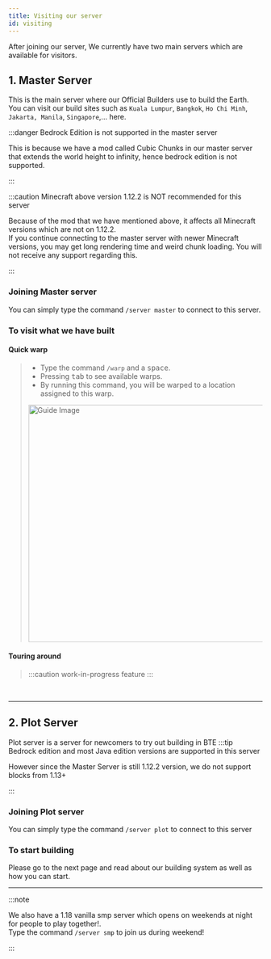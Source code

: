 ```yaml
---
title: Visiting our server
id: visiting
---
```


After joining our server, We currently have two main servers which are available for visitors.
## 1. Master Server
This is the main server where our Official Builders use to build the Earth.
You can visit our build sites such as `Kuala Lumpur`, `Bangkok`, `Ho Chi Minh`, `Jakarta, Manila`, `Singapore`,... here.

:::danger Bedrock Edition is not supported in the master server

This is because we have a mod called Cubic Chunks in our master server that extends the world height to infinity, hence bedrock edition is not supported.

:::

:::caution Minecraft above version 1.12.2 is NOT recommended for this server

Because of the mod that we have mentioned above, it affects all Minecraft versions which are not on 1.12.2.<br/>
If you continue connecting to the master server with newer Minecraft versions, 
you may get long rendering time and weird chunk loading. 
You will not receive any support regarding this.

:::

### Joining Master server
You can simply type the command `/server master` to connect to this server.

### To visit what we have built
  #### Quick warp
  > - Type the command `/warp` and a <kbd>space</kbd>.<br/>
  > - Pressing <kbd>tab</kbd> to see available warps.
  > - By running this command, you will be warped to a location assigned to this warp.
  >
  > <MinecraftWindow useDropdown="true" maxWidth="600px"><Img src={IMG_GuickWarp} width="600" height="470" alt="Guide Image"/></MinecraftWindow>

  #### Touring around
  > :::caution work-in-progress feature
  > :::

<br/>

---

## 2. Plot Server
Plot server is a server for newcomers to try out building in BTE
:::tip Bedrock edition and most Java edition versions are supported in this server

However since the Master Server is still 1.12.2 version, we do not support blocks from 1.13+

:::
### Joining Plot server
You can simply type the command `/server plot` to connect to this server
### To start building
Please go to the next page and read about our building system as well as how you can start.

---

:::note

We also have a 1.18 vanilla smp server which opens on weekends at night for people to play together!.<br/>
Type the command `/server smp` to join us during weekend!

:::


